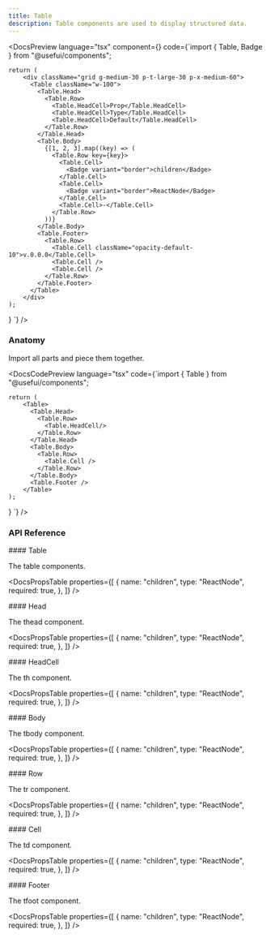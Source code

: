 ```yaml
---
title: Table
description: Table components are used to display structured data.
---
```


<DocsSection>

<DocsPreview
  language="tsx"
  component={<TableTemplate />}
  code={`import { Table, Badge } from "@usefui/components";

    return (
        <div className="grid g-medium-30 p-t-large-30 p-x-medium-60">
          <Table className="w-100">
            <Table.Head>
              <Table.Row>
                <Table.HeadCell>Prop</Table.HeadCell>
                <Table.HeadCell>Type</Table.HeadCell>
                <Table.HeadCell>Default</Table.HeadCell>
              </Table.Row>
            </Table.Head>
            <Table.Body>
              {[1, 2, 3].map((key) => (
                <Table.Row key={key}>
                  <Table.Cell>
                    <Badge variant="border">children</Badge>
                  </Table.Cell>
                  <Table.Cell>
                    <Badge variant="border">ReactNode</Badge>
                  </Table.Cell>
                  <Table.Cell>-</Table.Cell>
                </Table.Row>
              ))}
            </Table.Body>
            <Table.Footer>
              <Table.Row>
                <Table.Cell className="opacity-default-10">v.0.0.0</Table.Cell>
                <Table.Cell />
                <Table.Cell />
              </Table.Row>
            </Table.Footer>
          </Table>
        </div>
    );

}
`}
/>

</DocsSection>

<DocsSection>

### Anatomy

<DocsTextBlock className="m-b-medium-60">
  Import all parts and piece them together.
</DocsTextBlock>

<DocsCodePreview
  language="tsx"
  code={`import { Table } from "@usefui/components";

    return (
        <Table>
          <Table.Head>
            <Table.Row>
              <Table.HeadCell/>
            </Table.Row>
          </Table.Head>
          <Table.Body>
            <Table.Row>
              <Table.Cell />
            </Table.Row>
          </Table.Body>
          <Table.Footer />
        </Table>
    );
}
`} />

</DocsSection>

### API Reference

<DocsSection className="m-y-large-10">
#### Table

<DocsTextBlock className="m-b-medium-60">
  <p>The table components.</p>
</DocsTextBlock>

<DocsPropsTable
  properties={[
    {
      name: "children",
      type: "ReactNode",
      required: true,
    },
  ]}
/>
</DocsSection>

<DocsSection className="m-y-large-10">
#### Head

<DocsTextBlock className="m-b-medium-60">
  <p>The thead component.</p>
</DocsTextBlock>

<DocsPropsTable
  properties={[
    {
      name: "children",
      type: "ReactNode",
      required: true,
    },
  ]}
/>
</DocsSection>

<DocsSection className="m-y-large-10">
#### HeadCell

<DocsTextBlock className="m-b-medium-60">The th component.</DocsTextBlock>

<DocsPropsTable
  properties={[
    {
      name: "children",
      type: "ReactNode",
      required: true,
    },
  ]}
/>
</DocsSection>

<DocsSection className="m-y-large-10">
#### Body

<DocsTextBlock className="m-b-medium-60">
  <p>The tbody component.</p>
</DocsTextBlock>

<DocsPropsTable
  properties={[
    {
      name: "children",
      type: "ReactNode",
      required: true,
    },
  ]}
/>
</DocsSection>

<DocsSection className="m-y-large-10">
#### Row

<DocsTextBlock className="m-b-medium-60">
  <p>The tr component.</p>
</DocsTextBlock>

<DocsPropsTable
  properties={[
    {
      name: "children",
      type: "ReactNode",
      required: true,
    },
  ]}
/>
</DocsSection>

<DocsSection className="m-y-large-10">
#### Cell

<DocsTextBlock className="m-b-medium-60">
  <p>The td component.</p>
</DocsTextBlock>

<DocsPropsTable
  properties={[
    {
      name: "children",
      type: "ReactNode",
      required: true,
    },
  ]}
/>
</DocsSection>

<DocsSection className="m-y-large-10">
#### Footer

<DocsTextBlock className="m-b-medium-60">
  <p>The tfoot component.</p>
</DocsTextBlock>

<DocsPropsTable
  properties={[
    {
      name: "children",
      type: "ReactNode",
      required: true,
    },
  ]}
/>
</DocsSection>

<DocsFooter prev="/docs/components/switch" next="/docs/components/tabs" />
